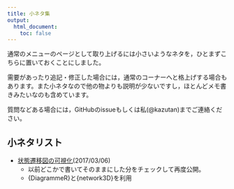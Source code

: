 ```yaml
---
title: 小ネタ集
output:
  html_document:
    toc: false
---
```


通常のメニューのページとして取り上げるには小さいようなネタを，ひとまずこちらに置いておくことにしました。

需要があったり追記・修正した場合には，通常のコーナーへと格上げする場合もあります。また小ネタなので他の物よりも説明が少ないですし，ほとんどメモ書きみたいなのも含めています。

質問などある場合には，GitHubのissueもしくは私(@kazutan)までご連絡ください。

## 小ネタリスト

- [状態遷移図の可視化](koneta_state_trans_viz.html)(2017/03/06)
    - 以前どこかで書いてそのままにした分をチェックして再度公開。
    - {DiagrammeR}と{network3D}を利用



